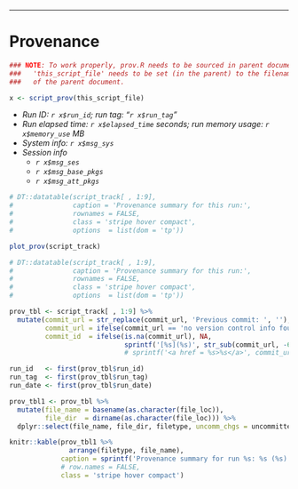 -----

# Provenance

``` r
### NOTE: To work properly, prov.R needs to be sourced in parent document; and
###   'this_script_file' needs to be set (in the parent) to the filename
###   of the parent document.

x <- script_prov(this_script_file) 
```

- _Run ID: `r x$run_id`; run tag: "`r x$run_tag`"_
- _Run elapsed time: `r x$elapsed_time` seconds; run memory usage: `r x$memory_use` MB_
- _System info: `r x$msg_sys`_
- _Session info_
    - _`r x$msg_ses`_
    - _`r x$msg_base_pkgs`_
    - _`r x$msg_att_pkgs`_
    
``` r

# DT::datatable(script_track[ , 1:9],
#               caption = 'Provenance summary for this run:',
#               rownames = FALSE,
#               class = 'stripe hover compact',
#               options  = list(dom = 'tp'))

plot_prov(script_track)

```

``` r

# DT::datatable(script_track[ , 1:9],
#               caption = 'Provenance summary for this run:',
#               rownames = FALSE,
#               class = 'stripe hover compact',
#               options  = list(dom = 'tp'))

prov_tbl <- script_track[ , 1:9] %>%
  mutate(commit_url = str_replace(commit_url, 'Previous commit: ', ''),
         commit_url = ifelse(commit_url == 'no version control info found', NA, commit_url),
         commit_id  = ifelse(is.na(commit_url), NA,
                             sprintf('[%s](%s)', str_sub(commit_url, -6, -1), commit_url)))
                             # sprintf('<a href = %s>%s</a>', commit_url, str_sub(commit_url, -6, -1))))

run_id   <- first(prov_tbl$run_id)
run_tag  <- first(prov_tbl$run_tag)
run_date <- first(prov_tbl$run_date)

prov_tbl1 <- prov_tbl %>%
  mutate(file_name = basename(as.character(file_loc)),
         file_dir  = dirname(as.character(file_loc))) %>%
  dplyr::select(file_name, file_dir, filetype, uncomm_chgs = uncommitted_changes, commit_id)

knitr::kable(prov_tbl1 %>% 
               arrange(filetype, file_name),
             caption = sprintf('Provenance summary for run %s: %s (%s)', run_id, run_tag, run_date),             
             # row.names = FALSE,
             class = 'stripe hover compact')

```
